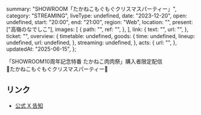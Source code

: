   summary: "SHOWROOM「たかねこもぐもぐクリスマスパーティー」",
  category: "STREAMING",
  liveType: undefined,
  date: "2023-12-20",
  open: undefined,
  start: "20:00",
  end: "21:00",
  region: "Web",
  location: "",
  present: ["高嶺のなでしこ"],
  images: [
    {
      path: "",
      ref: "",
    },
  ],
  link: {
    text: "",
    url: "",
  },
  ticket: "",
  overview: {
    timetable: undefined,
    goods: {
      time: undefined,
      lineup: undefined,
      url: undefined,
    },
    streaming: undefined,
  },
  acts: {
    url: "",
  },
  updatedAt: "2025-06-15",
};

「SHOWROOM10周年記念特番 たかねこ肉肉祭」購入者限定配信<br/>
🎄たかねこもぐもぐクリスマスパーティー🎄

## リンク

- [公式 X 告知](https://x.com/takanenofficial/status/1737121915524059492)
